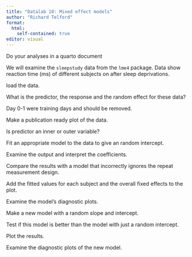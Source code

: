 ```yaml
---
title: "Datalab 10: Mixed effect models"
author: "Richard Telford"
format: 
  html:
    self-contained: true
editor: visual
---
```



Do your analyses in a quarto document

We will examine the `sleepstudy` data from the `lme4` package.
Data show reaction time (ms) of different subjects on after sleep deprivations.

load the data.

What is the predictor, the response and the random effect for these data?

Day 0-1 were training days and should be removed.

Make a publication ready plot of the data.

Is predictor an inner or outer variable?

Fit an appropriate model to the data to give an random intercept.

Examine the output and interpret the coefficients.

Compare the results with a model that incorrectly ignores the repeat measurement design.

Add the fitted values for each subject and the overall fixed effects to the plot.

Examine the model's diagnostic plots.

Make a new model with a random slope and intercept.

Test if this model is better than the model with just a random intercept.

Plot the results.

Examine the diagnostic plots of the new model.
